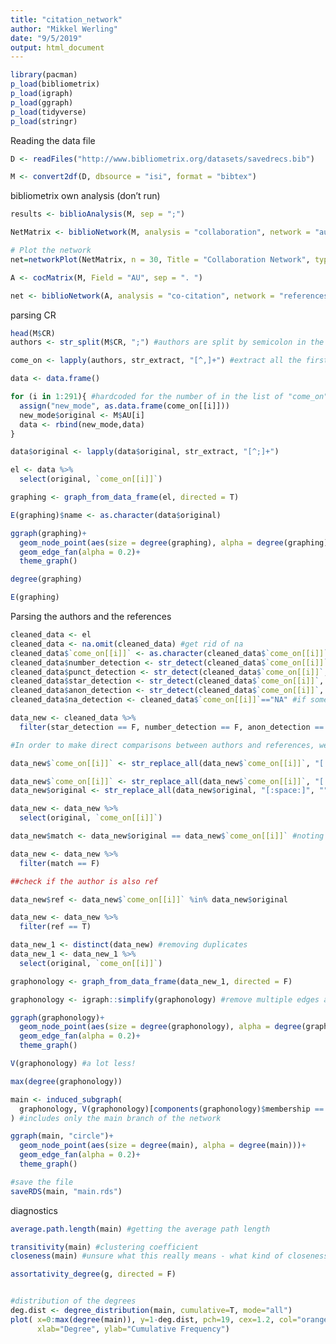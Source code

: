 ```yaml
---
title: "citation_network"
author: "Mikkel Werling"
date: "9/5/2019"
output: html_document
---
```

```r
library(pacman)
p_load(bibliometrix)
p_load(igraph)
p_load(ggraph)
p_load(tidyverse)
p_load(stringr)
```

Reading the data file

```r
D <- readFiles("http://www.bibliometrix.org/datasets/savedrecs.bib")

M <- convert2df(D, dbsource = "isi", format = "bibtex")

```

bibliometrix own analysis (don't run)

```r

results <- biblioAnalysis(M, sep = ";")

NetMatrix <- biblioNetwork(M, analysis = "collaboration", network = "authors", sep = ";")

# Plot the network
net=networkPlot(NetMatrix, n = 30, Title = "Collaboration Network", type = "fruchterman", size=T, remove.multiple=FALSE, labelsize=0.7,edgesize = 5)

A <- cocMatrix(M, Field = "AU", sep = ". ")

net <- biblioNetwork(A, analysis = "co-citation", network = "references", sep = ";")
```


parsing CR
```r
head(M$CR)
authors <- str_split(M$CR, ";") #authors are split by semicolon in the dataset

come_on <- lapply(authors, str_extract, "[^,]+") #extract all the first authors

data <- data.frame()

for (i in 1:291){ #hardcoded for the number of in the list of "come_on"
  assign("new_mode", as.data.frame(come_on[[i]]))
  new_mode$original <- M$AU[i]
  data <- rbind(new_mode,data)
}

data$original <- lapply(data$original, str_extract, "[^;]+")

el <- data %>%
  select(original, `come_on[[i]]`)

graphing <- graph_from_data_frame(el, directed = T)

E(graphing)$name <- as.character(data$original)

ggraph(graphing)+
  geom_node_point(aes(size = degree(graphing), alpha = degree(graphing)))+
  geom_edge_fan(alpha = 0.2)+
  theme_graph()

degree(graphing)

E(graphing)

```

Parsing the authors and the references

```r
cleaned_data <- el
cleaned_data <- na.omit(cleaned_data) #get rid of na
cleaned_data$`come_on[[i]]` <- as.character(cleaned_data$`come_on[[i]]`) #as character instead of factor
cleaned_data$number_detection <- str_detect(cleaned_data$`come_on[[i]]`, "[:digit:]") #get rid of digits
cleaned_data$punct_detection <- str_detect(cleaned_data$`come_on[[i]]`, "[:punct:]") #a bit redundant - there are a lot of dots in the names
cleaned_data$star_detection <- str_detect(cleaned_data$`come_on[[i]]`, "\\*") #stars in the names seemed to be a nuisance
cleaned_data$anon_detection <- str_detect(cleaned_data$`come_on[[i]]`, "ANONYMOUS") #don't want any anonymous in the data
cleaned_data$na_detection <- cleaned_data$`come_on[[i]]`=="NA" #if some were listed as na

data_new <- cleaned_data %>%
  filter(star_detection == F, number_detection == F, anon_detection == F)

#In order to make direct comparisons between authors and references, we have to make them exactly the same

data_new$`come_on[[i]]` <- str_replace_all(data_new$`come_on[[i]]`, "[:punct:]", "") #removing all the punctuation and replacing it with blank space

data_new$`come_on[[i]]` <- str_replace_all(data_new$`come_on[[i]]`, "[:space:]", "") #removing blank space from references
data_new$original <- str_replace_all(data_new$original, "[:space:]", "") #removing blank space from authors

data_new <- data_new %>%
  select(original, `come_on[[i]]`)

data_new$match <- data_new$original == data_new$`come_on[[i]]` #noting when authors quote themselves

data_new <- data_new %>%
  filter(match == F)

##check if the author is also ref 

data_new$ref <- data_new$`come_on[[i]]` %in% data_new$original

data_new <- data_new %>%
  filter(ref == T)

data_new_1 <- distinct(data_new) #removing duplicates 
data_new_1 <- data_new_1 %>%
  select(original, `come_on[[i]]`)

graphonology <- graph_from_data_frame(data_new_1, directed = F)

graphonology <- igraph::simplify(graphonology) #remove multiple edges and loops

ggraph(graphonology)+
  geom_node_point(aes(size = degree(graphonology), alpha = degree(graphonology)))+
  geom_edge_fan(alpha = 0.2)+
  theme_graph()

V(graphonology) #a lot less!

max(degree(graphonology)) 

main <- induced_subgraph(
  graphonology, V(graphonology)[components(graphonology)$membership == which.max(components(graphonology)$csize)]
) #includes only the main branch of the network

ggraph(main, "circle")+
  geom_node_point(aes(size = degree(main), alpha = degree(main)))+
  geom_edge_fan(alpha = 0.2)+
  theme_graph()

#save the file
saveRDS(main, "main.rds")

```

diagnostics

```r
average.path.length(main) #getting the average path length 

transitivity(main) #clustering coefficient 
closeness(main) #unsure what this really means - what kind of closeness measure is this?

assortativity_degree(g, directed = F)


#distribution of the degrees
deg.dist <- degree_distribution(main, cumulative=T, mode="all")
plot( x=0:max(degree(main)), y=1-deg.dist, pch=19, cex=1.2, col="orange", 
      xlab="Degree", ylab="Cumulative Frequency")
```

